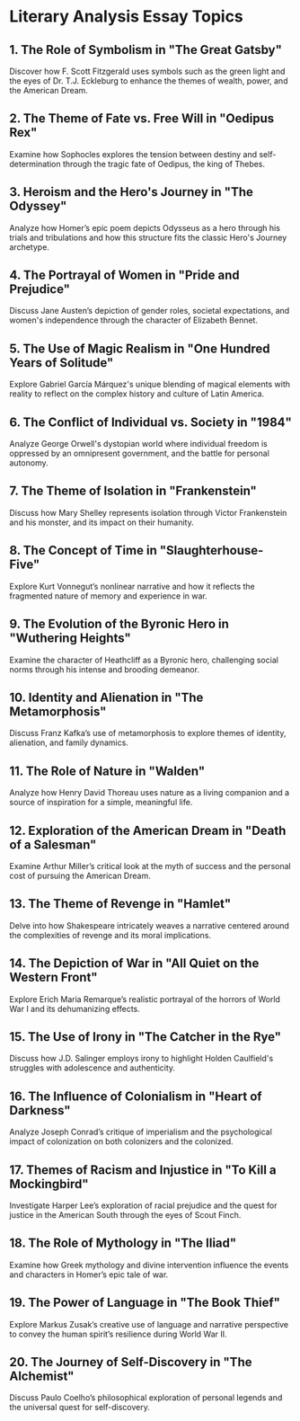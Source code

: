 # Literary Analysis Essay Topics


<div style={{ width: "100%", padding: 20, height: "70vh" }}>
  <Chat
    welcome={"Hi, Which topic you want to discuss or generate ?"}
    teacherName={"Alex"}
    systemPrompt={"Pls help this user find the essay topic he(she) wanted!"}
  />
</div>

## 1. The Role of Symbolism in "The Great Gatsby"

Discover how F. Scott Fitzgerald uses symbols such as the green light and the eyes of Dr. T.J. Eckleburg to enhance the themes of wealth, power, and the American Dream.

## 2. The Theme of Fate vs. Free Will in "Oedipus Rex"

Examine how Sophocles explores the tension between destiny and self-determination through the tragic fate of Oedipus, the king of Thebes.

## 3. Heroism and the Hero's Journey in "The Odyssey"

Analyze how Homer’s epic poem depicts Odysseus as a hero through his trials and tribulations and how this structure fits the classic Hero's Journey archetype.

## 4. The Portrayal of Women in "Pride and Prejudice"

Discuss Jane Austen’s depiction of gender roles, societal expectations, and women's independence through the character of Elizabeth Bennet.

## 5. The Use of Magic Realism in "One Hundred Years of Solitude"

Explore Gabriel García Márquez's unique blending of magical elements with reality to reflect on the complex history and culture of Latin America.

## 6. The Conflict of Individual vs. Society in "1984"

Analyze George Orwell's dystopian world where individual freedom is oppressed by an omnipresent government, and the battle for personal autonomy.

## 7. The Theme of Isolation in "Frankenstein"

Discuss how Mary Shelley represents isolation through Victor Frankenstein and his monster, and its impact on their humanity.

## 8. The Concept of Time in "Slaughterhouse-Five"

Explore Kurt Vonnegut’s nonlinear narrative and how it reflects the fragmented nature of memory and experience in war.

## 9. The Evolution of the Byronic Hero in "Wuthering Heights"

Examine the character of Heathcliff as a Byronic hero, challenging social norms through his intense and brooding demeanor.

## 10. Identity and Alienation in "The Metamorphosis"

Discuss Franz Kafka’s use of metamorphosis to explore themes of identity, alienation, and family dynamics.

## 11. The Role of Nature in "Walden"

Analyze how Henry David Thoreau uses nature as a living companion and a source of inspiration for a simple, meaningful life.

## 12. Exploration of the American Dream in "Death of a Salesman"

Examine Arthur Miller’s critical look at the myth of success and the personal cost of pursuing the American Dream.

## 13. The Theme of Revenge in "Hamlet"

Delve into how Shakespeare intricately weaves a narrative centered around the complexities of revenge and its moral implications.

## 14. The Depiction of War in "All Quiet on the Western Front"

Explore Erich Maria Remarque’s realistic portrayal of the horrors of World War I and its dehumanizing effects.

## 15. The Use of Irony in "The Catcher in the Rye"

Discuss how J.D. Salinger employs irony to highlight Holden Caulfield's struggles with adolescence and authenticity.

## 16. The Influence of Colonialism in "Heart of Darkness"

Analyze Joseph Conrad’s critique of imperialism and the psychological impact of colonization on both colonizers and the colonized.

## 17. Themes of Racism and Injustice in "To Kill a Mockingbird"

Investigate Harper Lee’s exploration of racial prejudice and the quest for justice in the American South through the eyes of Scout Finch.

## 18. The Role of Mythology in "The Iliad"

Examine how Greek mythology and divine intervention influence the events and characters in Homer’s epic tale of war.

## 19. The Power of Language in "The Book Thief"

Explore Markus Zusak’s creative use of language and narrative perspective to convey the human spirit’s resilience during World War II.

## 20. The Journey of Self-Discovery in "The Alchemist"

Discuss Paulo Coelho’s philosophical exploration of personal legends and the universal quest for self-discovery.
